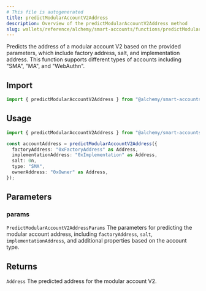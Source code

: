 ```yaml
---
# This file is autogenerated
title: predictModularAccountV2Address
description: Overview of the predictModularAccountV2Address method
slug: wallets/reference/alchemy/smart-accounts/functions/predictModularAccountV2Address
---
```


Predicts the address of a modular account V2 based on the provided parameters, which include factory address, salt, and implementation address. This function supports different types of accounts including "SMA", "MA", and "WebAuthn".

## Import

```ts
import { predictModularAccountV2Address } from "@alchemy/smart-accounts";
```

## Usage

```ts
import { predictModularAccountV2Address } from "@alchemy/smart-accounts";

const accountAddress = predictModularAccountV2Address({
  factoryAddress: "0xFactoryAddress" as Address,
  implementationAddress: "0xImplementation" as Address,
  salt: 0n,
  type: "SMA",
  ownerAddress: "0xOwner" as Address,
});
```

## Parameters

### params

`PredictModularAccountV2AddressParams`
The parameters for predicting the modular account address, including `factoryAddress`, `salt`, `implementationAddress`, and additional properties based on the account type.

## Returns

`Address`
The predicted address for the modular account V2.
